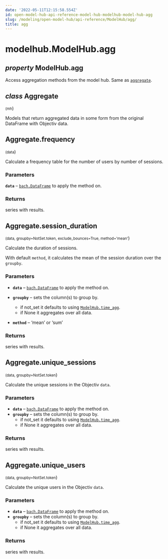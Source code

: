 ```yaml
---
date: '2022-05-11T12:15:58.554Z'
id: open-model-hub-api-reference-model-hub-modelhub-model-hub-agg
slug: /modeling/open-model-hub/api-reference/ModelHub/agg/
title: agg
---
```


# modelhub.ModelHub.agg

<div className="property">

## <span className="type-annotation"><em>property </em></span> <span className="additional-name">ModelHub.</span><span className="name">agg</span>




<div className="content">

Access aggregation methods from the model hub. Same as [`aggregate`](/modeling/open-model-hub/api-reference/ModelHub/modelhub.ModelHub.aggregate.mdx).

<div className="class">

## <span className="type-annotation"><em>class</em></span> <span className="name">Aggregate</span>

<small className="parameter-list">(<span className="parameter" id="mh">mh</span></small>)


<div className="content">

Models that return aggregated data in some form from the original DataFrame with Objectiv data.

<div className="method">

## <span className="additional-name">Aggregate.</span><span className="name">frequency</span>

<small className="parameter-list">(<span className="parameter" id="data">data</span></small>)


<div className="content">

Calculate a frequency table for the number of users by number of sessions.


### Parameters

**`data`** – [`bach.DataFrame`](/modeling/bach/api-reference/DataFrame/index.mdx) to apply the method on.



### Returns

series with results.



</div>


</div>

<div className="method">

## <span className="additional-name">Aggregate.</span><span className="name">session_duration</span>

<small className="parameter-list">(<span className="parameter" id="data">data</span>, <span className="parameter" id="groupby">groupby=NotSet.token</span>, <span className="parameter" id="exclude_bounces">exclude_bounces=True</span>, <span className="parameter" id="method">method='mean'</span></small>)


<div className="content">

Calculate the duration of sessions.

With default `method`, it calculates the mean of the session duration over the `groupby`.


### Parameters

* **`data`** – [`bach.DataFrame`](/modeling/bach/api-reference/DataFrame/index.mdx) to apply the method on.
* **`groupby`** – sets the column(s) to group by.
  * if not_set it defaults to using [`ModelHub.time_agg`](/modeling/open-model-hub/api-reference/ModelHub/modelhub.ModelHub.time_agg.mdx).
  * if None it aggregates over all data.

* **`method`** – ‘mean’ or ‘sum’



### Returns

series with results.



</div>


</div>

<div className="method">

## <span className="additional-name">Aggregate.</span><span className="name">unique_sessions</span>

<small className="parameter-list">(<span className="parameter" id="data">data</span>, <span className="parameter" id="groupby">groupby=NotSet.token</span></small>)


<div className="content">

Calculate the unique sessions in the Objectiv `data`.


### Parameters

* **`data`** – [`bach.DataFrame`](/modeling/bach/api-reference/DataFrame/index.mdx) to apply the method on.
* **`groupby`** – sets the column(s) to group by.
  * if not_set it defaults to using [`ModelHub.time_agg`](/modeling/open-model-hub/api-reference/ModelHub/modelhub.ModelHub.time_agg.mdx).
  * if None it aggregates over all data.




### Returns

series with results.



</div>


</div>

<div className="method">

## <span className="additional-name">Aggregate.</span><span className="name">unique_users</span>

<small className="parameter-list">(<span className="parameter" id="data">data</span>, <span className="parameter" id="groupby">groupby=NotSet.token</span></small>)


<div className="content">

Calculate the unique users in the Objectiv `data`.


### Parameters

* **`data`** – [`bach.DataFrame`](/modeling/bach/api-reference/DataFrame/index.mdx) to apply the method on.
* **`groupby`** – sets the column(s) to group by.
  * if not_set it defaults to using [`ModelHub.time_agg`](/modeling/open-model-hub/api-reference/ModelHub/modelhub.ModelHub.time_agg.mdx).
  * if None it aggregates over all data.




### Returns

series with results.



</div>


</div>


</div>


</div>


</div>


</div>
